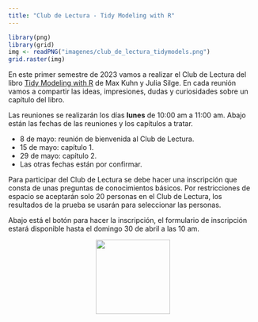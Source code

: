 ```yaml
---
title: "Club de Lectura - Tidy Modeling with R"
---
```


```r
library(png)
library(grid)
img <- readPNG("imagenes/club_de_lectura_tidymodels.png")
grid.raster(img)
```

En este primer semestre de 2023 vamos a realizar el Club de Lectura del libro [Tidy Modeling with R](https://www.tmwr.org) de Max Kuhn y Julia Silge. En cada reunión vamos a compartir las ideas, impresiones, dudas y curiosidades sobre un capítulo del libro.

Las reuniones se realizarán los días __lunes__ de 10:00 am a 11:00 am. Abajo están las fechas de las reuniones y los capítulos a tratar.

- 8 de mayo: reunión de bienvenida al Club de Lectura.
- 15 de mayo: capítulo 1.
- 29 de mayo: capítulo 2.
- Las otras fechas están por confirmar.

Para participar del Club de Lectura se debe hacer una inscripción que consta de unas preguntas de conocimientos básicos. Por restricciones de espacio se aceptarán solo 20 personas en el Club de Lectura, los resultados de la prueba se usarán para seleccionar las personas.

Abajo está el botón para hacer la inscripción, el formulario de inscripción estará disponible hasta el domingo 30 de abril a las 10 am.

<center>
<a href="https://docs.google.com/forms/d/e/1FAIpQLSeXtyg2AwfG1pFh64HCz7Vvf1YaDmb9KnBWsFdz40eWPTzH1w/viewform?usp=share_link"><img src="imagenes/inscripcion.png" border="0" width="150" height="150"/></a>
</center>
